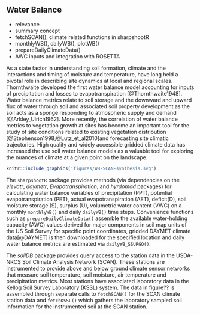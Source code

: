 
## Water Balance

  * relevance
  * summary concept
  * fetchSCAN(), climate related functions in sharpshootR
  * monthlyWB(), dailyWB(), plotWB()
  * prepareDailyClimateData()
  * AWC inputs and integration with ROSETTA
  
As a state factor in understanding soil formation, climate and the interactions and timing of moisture and temperature, have long held a pivotal role in describing site dynamics at local and regional scales. Thornthwaite developed the first water balance model accounting for inputs of precipitation and losses to evapotranspiration [@Thornthwaite1948]. Water balance metrics relate to soil storage and the downward and upward flux of water through soil and associated soil property development as the soil acts as a sponge responding to atmospheric supply and demand [@Arkley_Ulrich1962].  More recently, the correlation of water balance metrics to vegetation growth at sites has become an important tool for the study of site conditions related to existing vegetation distribution [@Stephenson1998;@Lutz_et_al2010]and forecasting site climatic trajectories.  High quality and widely accessible gridded climate data has increased the use soil water balance models as a valuable tool for exploring the nuances of climate at a given point on the landscape.   

```r
knitr::include_graphics('figures/WB-SCAN-synthesis.svg')
```

The `sharpshootR` package provides methods (via dependencies on the *elevatr*, *daymetr*, *Evapotranspiration*, and *hyrdomad* packages) for calculating water balance variables of precipitation (PPT), potential evapotranspiration (PET), actual evapotranspiration (AET), deficit(D), soil moisture storage (S), surplus (U), volumetric water content (VWC) on a monthly `monthlyWB()` and daily `dailyWB()` time steps.  Convenience functions such as `prepareDailyClimateData()` assemble the available water-holding capacity (AWC) values derived for major components in soil map units of the US Soil Survey for specific point coordinates, gridded DAYMET climate data[@DAYMET] is then downloaded for the specified location and daily water balance metrics are estimated via `dailyWB_SSURGO()`.  

The *soilDB* package provides query access to the station data in the USDA-NRCS Soil Climate Analysis Network (SCAN).  These stations are instrumented to provide above and below ground climate sensor networks that measure soil temperature, soil moisture, air temperature and precipitation metrics.  Most stations have associated laboratory data in the Kellog Soil Survey Laboratory (KSSL) system.  The data in figure?? is assembled through separate calls to `fetchSCAN()` for the SCAN climate station data and `fetchKSSL()` which gathers the laboratory sampled soil information for the instrumented soil at the SCAN station. 



